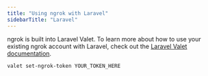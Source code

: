 ```yaml
---
title: "Using ngrok with Laravel"
sidebarTitle: "Laravel"
---
```

ngrok is built into Laravel Valet. To learn more about how to use your existing ngrok account with Laravel, check out the [Laravel Valet documentation](https://laravel.com/docs/11.x/valet#sharing-sites-via-ngrok).

```bash
valet set-ngrok-token YOUR_TOKEN_HERE
```
